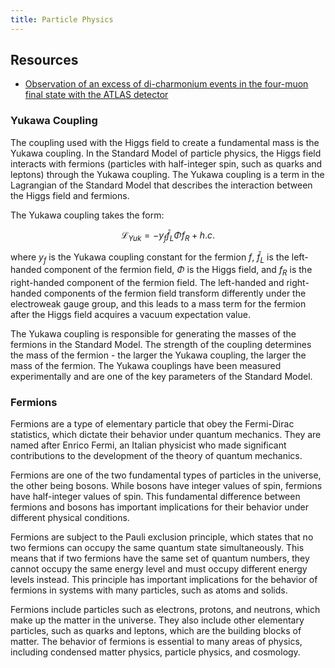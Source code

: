 ```yaml
---
title: Particle Physics
---
```


## Resources

- [Observation of an excess of di-charmonium events in the four-muon final state with the ATLAS detector](https://arxiv.org/abs/2304.08962)

### Yukawa Coupling

The coupling used with the Higgs field to create a fundamental mass is the Yukawa coupling. In the Standard Model of particle physics, the Higgs field interacts with fermions (particles with half-integer spin, such as quarks and leptons) through the Yukawa coupling. The Yukawa coupling is a term in the Lagrangian of the Standard Model that describes the interaction between the Higgs field and fermions.

The Yukawa coupling takes the form:

$$\mathcal{L}_{Yuk} = -y_f \bar{f}_L \Phi f_R + h.c.$$

where $y_f$ is the Yukawa coupling constant for the fermion $f$, $\bar{f}_L$ is the left-handed component of the fermion field, $\Phi$ is the Higgs field, and $f_R$ is the right-handed component of the fermion field. The left-handed and right-handed components of the fermion field transform differently under the electroweak gauge group, and this leads to a mass term for the fermion after the Higgs field acquires a vacuum expectation value.

The Yukawa coupling is responsible for generating the masses of the fermions in the Standard Model. The strength of the coupling determines the mass of the fermion - the larger the Yukawa coupling, the larger the mass of the fermion. The Yukawa couplings have been measured experimentally and are one of the key parameters of the Standard Model.

### Fermions

Fermions are a type of elementary particle that obey the Fermi-Dirac statistics, which dictate their behavior under quantum mechanics. They are named after Enrico Fermi, an Italian physicist who made significant contributions to the development of the theory of quantum mechanics.

Fermions are one of the two fundamental types of particles in the universe, the other being bosons. While bosons have integer values of spin, fermions have half-integer values of spin. This fundamental difference between fermions and bosons has important implications for their behavior under different physical conditions.

Fermions are subject to the Pauli exclusion principle, which states that no two fermions can occupy the same quantum state simultaneously. This means that if two fermions have the same set of quantum numbers, they cannot occupy the same energy level and must occupy different energy levels instead. This principle has important implications for the behavior of fermions in systems with many particles, such as atoms and solids.

Fermions include particles such as electrons, protons, and neutrons, which make up the matter in the universe. They also include other elementary particles, such as quarks and leptons, which are the building blocks of matter. The behavior of fermions is essential to many areas of physics, including condensed matter physics, particle physics, and cosmology.
